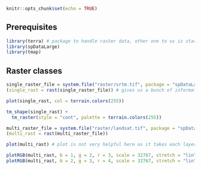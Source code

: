 ```r
knitr::opts_chunk$set(echo = TRUE)
```

## Prerequisites

```r
library(terra) # package to handle raster data, other one to us is stars
library(spDataLarge)
library(tmap)
```

## Raster classes

```r
single_raster_file = system.file("raster/srtm.tif", package = "spDataLarge")
(single_rast = rast(single_raster_file)) # gives us a bunch of information about the raster, rasters are usually data that has been acquired by a sensor or a model.
```

```r
plot(single_rast, col = terrain.colors(255))

tm_shape(single_rast) +
  tm_raster(style = "cont", palette = terrain.colors(255))
```

```r
multi_raster_file = system.file("raster/landsat.tif", package = "spDataLarge")
(multi_rast = rast(multi_raster_file))
```

```r
plot(multi_rast) # plot is not very helpful here as it takes each layer of the raster file and sets them as seperate representations
```
```r
plotRGB(multi_rast, b = 1, g = 2, r = 3, scale = 32767, stretch = "lin") # This is the true color image, scale gives us the min/max range, what happened to the 4th layer?
plotRGB(multi_rast, b = 2, g = 3, r = 4, scale = 32767, stretch = "lin") # This shifted everything by one color
```

